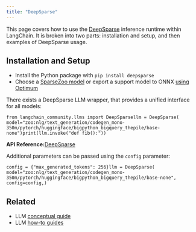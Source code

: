 ```yaml
---
title: "DeepSparse"
---
```


This page covers how to use the [DeepSparse](https://github.com/neuralmagic/deepsparse) inference runtime within LangChain. It is broken into two parts: installation and setup, and then examples of DeepSparse usage.

## Installation and Setup

* Install the Python package with `pip install deepsparse`
* Choose a [SparseZoo model](https://sparsezoo.neuralmagic.com/?useCase=text_generation) or export a support model to ONNX [using Optimum](https://github.com/neuralmagic/notebooks/blob/main/notebooks/opt-text-generation-deepsparse-quickstart/OPT_Text_Generation_DeepSparse_Quickstart.ipynb)

There exists a DeepSparse LLM wrapper, that provides a unified interface for all models:

```
from langchain_community.llms import DeepSparsellm = DeepSparse(    model="zoo:nlg/text_generation/codegen_mono-350m/pytorch/huggingface/bigpython_bigquery_thepile/base-none")print(llm.invoke("def fib():"))
```

**API Reference:**[DeepSparse](https://python.langchain.com/api_reference/community/llms/langchain_community.llms.deepsparse.DeepSparse.html)

Additional parameters can be passed using the `config` parameter:

```
config = {"max_generated_tokens": 256}llm = DeepSparse(    model="zoo:nlg/text_generation/codegen_mono-350m/pytorch/huggingface/bigpython_bigquery_thepile/base-none",    config=config,)
```

## Related

* LLM [conceptual guide](/oss/concepts/text_llms)
* LLM [how-to guides](/oss/how_to/#llms)
